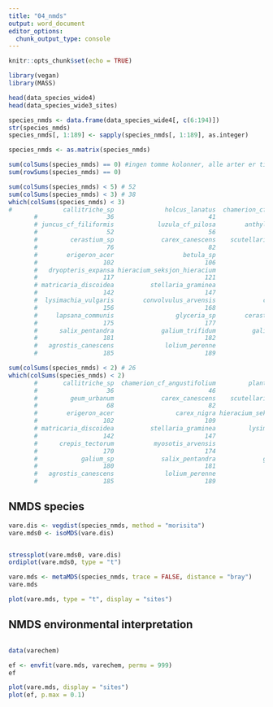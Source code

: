 ```yaml
---
title: "04_nmds"
output: word_document
editor_options: 
  chunk_output_type: console
---
```


```r
knitr::opts_chunk$set(echo = TRUE)
```


```r
library(vegan)
library(MASS)

head(data_species_wide4)
head(data_species_wide3_sites)

species_nmds <- data.frame(data_species_wide4[, c(6:194)])
str(species_nmds)
species_nmds[, 1:189] <- sapply(species_nmds[, 1:189], as.integer)

species_nmds <- as.matrix(species_nmds)

sum(colSums(species_nmds) == 0) #ingen tomme kolonner, alle arter er til stede
sum(rowSums(species_nmds) == 0)

sum(colSums(species_nmds) < 5) # 52
sum(colSums(species_nmds) < 3) # 38
which(colSums(species_nmds) < 3) 
#              callitriche_sp              holcus_lanatus  chamerion_cf_angustifolium         plantago_lanceolata 
       #                   36                          41                          46                          49 
       # juncus_cf_filiformis            luzula_cf_pilosa        anthyllis_vulneraria                geum_urbanum 
       #                   52                          56                          58                          68 
       #         cerastium_sp             carex_canescens    scutellaria_galericulata              carex_cf_nigra 
       #                   76                          82                          89                          92 
       #        erigeron_acer                   betula_sp                 carex_nigra               melampyrum_sp 
       #                  102                         106                         109                         110 
       #   dryopteris_expansa hieracium_seksjon_hieracium               ranunculus_sp         polygonum_viviparum 
       #                  117                         121                         135                         138 
       # matricaria_discoidea          stellaria_graminea               melica_nutans             mycelis_muralis 
       #                  142                         147                         152                         153 
       #  lysimachia_vulgaris        convolvulus_arvensis             crepis_tectorum           myosotis_arvensis 
       #                  156                         168                         170                         174 
       #     lapsana_communis                 glyceria_sp        cerastium_cf_arvense                   galium_sp 
       #                  175                         177                         178                         180 
       #      salix_pentandra             galium_trifidum          galium_cf_trifidum           trisetum_pratense 
       #                  181                         182                         183                         184 
       #   agrostis_canescens              lolium_perenne 
       #                  185                         189 

sum(colSums(species_nmds) < 2) # 26
which(colSums(species_nmds) < 2) 
       #       callitriche_sp  chamerion_cf_angustifolium         plantago_lanceolata        anthyllis_vulneraria 
       #                   36                          46                          49                          58 
       #         geum_urbanum             carex_canescens    scutellaria_galericulata              carex_cf_nigra 
       #                   68                          82                          89                          92 
       #        erigeron_acer                 carex_nigra hieracium_seksjon_hieracium               ranunculus_sp 
       #                  102                         109                         121                         135 
       # matricaria_discoidea          stellaria_graminea         lysimachia_vulgaris        convolvulus_arvensis 
       #                  142                         147                         156                         168 
       #      crepis_tectorum           myosotis_arvensis                 glyceria_sp        cerastium_cf_arvense 
       #                  170                         174                         177                         178 
       #            galium_sp             salix_pentandra             galium_trifidum          galium_cf_trifidum 
       #                  180                         181                         182                         183 
       #   agrostis_canescens              lolium_perenne 
       #                  185                         189 

```

## NMDS species
```r
vare.dis <- vegdist(species_nmds, method = "morisita")
vare.mds0 <- isoMDS(vare.dis)


stressplot(vare.mds0, vare.dis)
ordiplot(vare.mds0, type = "t")
```

```r
vare.mds <- metaMDS(species_nmds, trace = FALSE, distance = "bray")
vare.mds

plot(vare.mds, type = "t", display = "sites")
```


## NMDS environmental interpretation 

```r

```

```r
data(varechem)

ef <- envfit(vare.mds, varechem, permu = 999)
ef

plot(vare.mds, display = "sites")
plot(ef, p.max = 0.1)


```